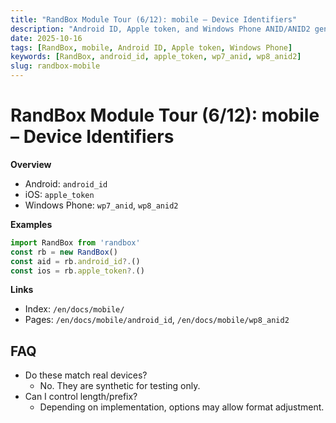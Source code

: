 ```yaml
---
title: "RandBox Module Tour (6/12): mobile – Device Identifiers"
description: "Android ID, Apple token, and Windows Phone ANID/ANID2 generation for client testing and event pipelines. Examples, FAQs, and references."
date: 2025-10-16
tags: [RandBox, mobile, Android ID, Apple token, Windows Phone]
keywords: [RandBox, android_id, apple_token, wp7_anid, wp8_anid2]
slug: randbox-mobile
---
```


# RandBox Module Tour (6/12): mobile – Device Identifiers

**Overview**
- Android: `android_id`
- iOS: `apple_token`
- Windows Phone: `wp7_anid`, `wp8_anid2`

**Examples**
```ts
import RandBox from 'randbox'
const rb = new RandBox()
const aid = rb.android_id?.()
const ios = rb.apple_token?.()
```

**Links**
- Index: `/en/docs/mobile/`
- Pages: `/en/docs/mobile/android_id`, `/en/docs/mobile/wp8_anid2`

## FAQ

- Do these match real devices?
  - No. They are synthetic for testing only.
- Can I control length/prefix?
  - Depending on implementation, options may allow format adjustment.

